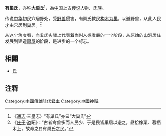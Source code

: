 '''有巢氏'''，亦称'''大巢氏'''<ref>《[[通志|通志]]·三皇志》“有巢氏”亦曰“大巢氏”</ref>，為[[中国传说时代|中国上古传说]]人物、[[氏族|氏族]]。

传说[[中华|中华]]初民穴居野处，受[[野兽|野兽]]侵害，有巢氏教民[[木材|构木为巢]]，以避野兽，从此人民才由穴居到巢居。<ref>《[[庄子|庄子]]·盗跖》：“古者禽兽多而人民少、于是民皆巢居以避之。昼拾橡栗、暮栖木上，故命之曰有巢氏之民。”</ref>

从这个角度看，有巢氏实际上代表着当时[[人类|人类]]发展的一个阶段，从原始的[[山洞|山洞]]居住发展到建造[[房屋|房屋]]的阶段，是进步的一个标志。

== 相關 ==
* [[氏|氏]]

== 注释 ==
<references/>

{{中國傳疑時代歷史事件}}

[[Category:中國傳說時代君主|Category:中國傳說時代君主]]
[[Category:中國神祇|Category:中國神祇]]